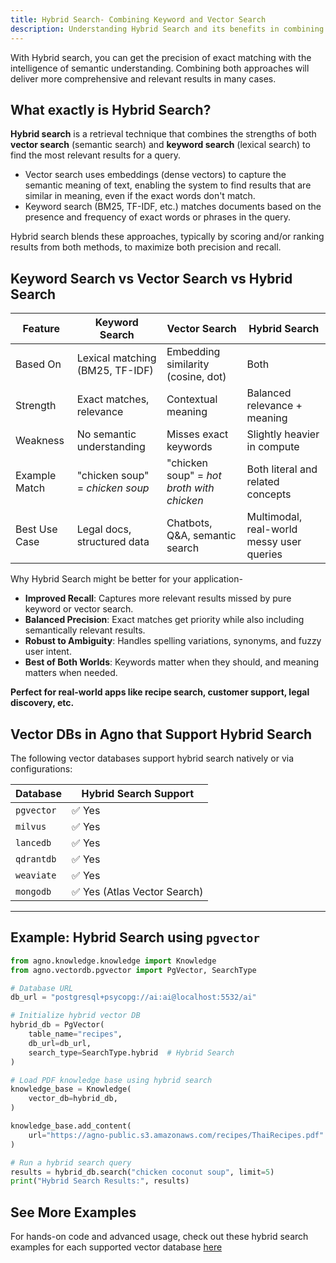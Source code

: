 ```yaml
---
title: Hybrid Search- Combining Keyword and Vector Search
description: Understanding Hybrid Search and its benefits in combining keyword and vector search for better results.
---
```


With Hybrid search, you can get the precision of exact matching with the intelligence of semantic understanding. Combining both approaches will deliver more comprehensive and relevant results in many cases.

## What exactly is Hybrid Search?

**Hybrid search** is a retrieval technique that combines the strengths of both **vector search** (semantic search) and **keyword search** (lexical search) to find the most relevant results for a query.

- Vector search uses embeddings (dense vectors) to capture the semantic meaning of text, enabling the system to find results that are similar in meaning, even if the exact words don't match.
- Keyword search (BM25, TF-IDF, etc.) matches documents based on the presence and frequency of exact words or phrases in the query.

Hybrid search blends these approaches, typically by scoring and/or ranking results from both methods, to maximize both precision and recall.


## Keyword Search vs Vector Search vs Hybrid Search

| Feature                  | Keyword Search                     | Vector Search                       | Hybrid Search                              |
|--------------------------|------------------------------------|--------------------------------------|--------------------------------------------|
| Based On                | Lexical matching (BM25, TF-IDF)     | Embedding similarity (cosine, dot)   | Both                                        |
| Strength                | Exact matches, relevance            | Contextual meaning                   | Balanced relevance + meaning                |
| Weakness                | No semantic understanding           | Misses exact keywords                | Slightly heavier in compute                 |
| Example Match           | "chicken soup" = *chicken soup*     | "chicken soup" = *hot broth with chicken* | Both literal and related concepts       |
| Best Use Case           | Legal docs, structured data         | Chatbots, Q&A, semantic search       | Multimodal, real-world messy user queries   |

<Note>
Why Hybrid Search might be better for your application-

- **Improved Recall**: Captures more relevant results missed by pure keyword or vector search.
- **Balanced Precision**: Exact matches get priority while also including semantically relevant results.
- **Robust to Ambiguity**: Handles spelling variations, synonyms, and fuzzy user intent.
- **Best of Both Worlds**: Keywords matter when they should, and meaning matters when needed.

**Perfect for **real-world apps** like recipe search, customer support, legal discovery, etc.**
</Note>

## Vector DBs in Agno that Support Hybrid Search

The following vector databases support hybrid search natively or via configurations:

| Database      | Hybrid Search Support |
|---------------|-----------------------|
| `pgvector`    | ✅ Yes                |
| `milvus`      | ✅ Yes                |
| `lancedb`     | ✅ Yes                |
| `qdrantdb`    | ✅ Yes                |
| `weaviate`    | ✅ Yes                |
| `mongodb`     | ✅ Yes (Atlas Vector Search) |

---

## Example: Hybrid Search using `pgvector`

```python
from agno.knowledge.knowledge import Knowledge
from agno.vectordb.pgvector import PgVector, SearchType

# Database URL
db_url = "postgresql+psycopg://ai:ai@localhost:5532/ai"

# Initialize hybrid vector DB
hybrid_db = PgVector(
    table_name="recipes",
    db_url=db_url,
    search_type=SearchType.hybrid  # Hybrid Search
)

# Load PDF knowledge base using hybrid search
knowledge_base = Knowledge(
    vector_db=hybrid_db,
)

knowledge_base.add_content(
    url="https://agno-public.s3.amazonaws.com/recipes/ThaiRecipes.pdf"
)

# Run a hybrid search query
results = hybrid_db.search("chicken coconut soup", limit=5)
print("Hybrid Search Results:", results)
```

## See More Examples
For hands-on code and advanced usage, check out these hybrid search examples for each supported vector database [here](/examples/concepts/vectordb/lance-db/lance-db-hybrid-search)
